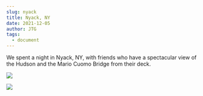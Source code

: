 ```yaml
---
slug: nyack
title: Nyack, NY
date: 2021-12-05
author: JTG
tags:
  - document
---
```

We spent a night in Nyack, NY, with friends who have a spectacular view of the Hudson and the Mario Cuomo Bridge from their deck.

![](/images/img_2944.jpeg)

![](/images/img_2947.jpeg)